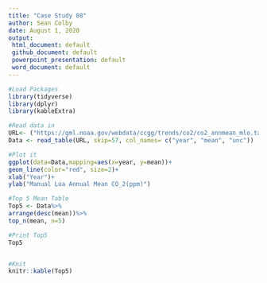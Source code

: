 ---
title: "Case Study 08"
author: Sean Colby
date: August 1, 2020
output: 
 html_document: default
 github_document: default
 powerpoint_presentation: default
 word_document: default
---
```{r}
#Load Packages
library(tidyverse)
library(dplyr)
library(kableExtra)

#Read data in
URL<- ("https://gml.noaa.gov/webdata/ccgg/trends/co2/co2_annmean_mlo.txt")
Data <- read_table(URL, skip=57, col_names= c("year", "mean", "unc"))

#Plot it
ggplot(data=Data,mapping=aes(x=year, y=mean))+
geom_line(color="red", size=2)+
xlab("Year")+
ylab("Manual Loa Annual Mean CO_2(ppm)")

#Top 5 Mean Table
Top5 <- Data%>%
arrange(desc(mean))%>%
top_n(mean, n=5)

#Print Top5
Top5


#Knit
knitr::kable(Top5)
```


